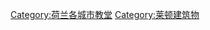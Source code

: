 {{Commonscat|Churches in Leiden}}

[[Category:荷兰各城市教堂|Category:荷兰各城市教堂]]
[[Category:莱顿建筑物|Category:莱顿建筑物]]